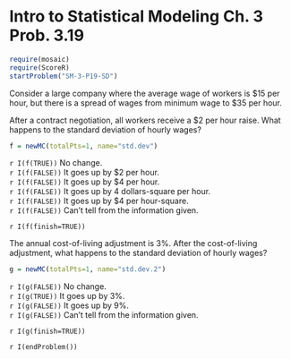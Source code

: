 Intro to Statistical Modeling Ch. 3 Prob. 3.19
========================================================
```{r include=FALSE}
require(mosaic)
require(ScoreR)
startProblem("SM-3-P19-SD")
```

Consider a large company where the average wage of workers is $15 per hour, but there is a spread of wages from minimum wage to $35 per hour.  


After a contract negotiation, all workers receive a $2 per hour raise.
What happens to the standard deviation of hourly wages?

```{r include=FALSE}
f = newMC(totalPts=1, name="std.dev")
```
 `r I(f(TRUE))` No change.     
 `r I(f(FALSE))` It goes up by $2 per hour.     
 `r I(f(FALSE))` It goes up by $4 per hour.     
 `r I(f(FALSE))` It goes up by 4 dollars-square per hour.     
 `r I(f(FALSE))` It goes up by $4 per hour-square.     
 `r I(f(FALSE))` Can't tell from the information given.     
 
`r I(f(finish=TRUE))`

The annual cost-of-living adjustment is 3%.  After the cost-of-living adjustment, what happens to the standard deviation of hourly wages?

```{r include=FALSE}
g = newMC(totalPts=1, name="std.dev.2")
```
 `r I(g(FALSE))` No change.     
 `r I(g(TRUE))` It goes up by 3%.     
 `r I(g(FALSE))` It goes up by 9%.     
 `r I(g(FALSE))` Can't tell from the information given.     
 
`r I(g(finish=TRUE))`

`r I(endProblem())`